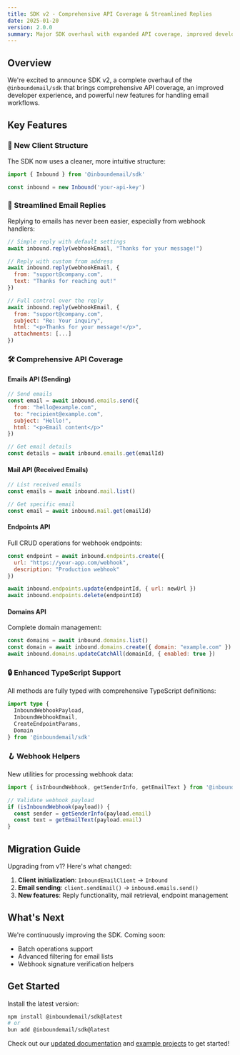 ```yaml
---
title: SDK v2 - Comprehensive API Coverage & Streamlined Replies
date: 2025-01-20
version: 2.0.0
summary: Major SDK overhaul with expanded API coverage, improved developer experience, streamlined reply functionality, and robust TypeScript support.
---
```


## Overview

We're excited to announce SDK v2, a complete overhaul of the `@inboundemail/sdk` that brings comprehensive API coverage, an improved developer experience, and powerful new features for handling email workflows.

## Key Features

### 🚀 New Client Structure
The SDK now uses a cleaner, more intuitive structure:

```javascript
import { Inbound } from '@inboundemail/sdk'

const inbound = new Inbound('your-api-key')
```

### 📧 Streamlined Email Replies
Replying to emails has never been easier, especially from webhook handlers:

```javascript
// Simple reply with default settings
await inbound.reply(webhookEmail, "Thanks for your message!")

// Reply with custom from address
await inbound.reply(webhookEmail, {
  from: "support@company.com",
  text: "Thanks for reaching out!"
})

// Full control over the reply
await inbound.reply(webhookEmail, {
  from: "support@company.com",
  subject: "Re: Your inquiry",
  html: "<p>Thanks for your message!</p>",
  attachments: [...]
})
```

### 🛠️ Comprehensive API Coverage

#### Emails API (Sending)
```javascript
// Send emails
const email = await inbound.emails.send({
  from: "hello@example.com",
  to: "recipient@example.com",
  subject: "Hello!",
  html: "<p>Email content</p>"
})

// Get email details
const details = await inbound.emails.get(emailId)
```

#### Mail API (Received Emails)
```javascript
// List received emails
const emails = await inbound.mail.list()

// Get specific email
const email = await inbound.mail.get(emailId)
```

#### Endpoints API
Full CRUD operations for webhook endpoints:
```javascript
const endpoint = await inbound.endpoints.create({
  url: "https://your-app.com/webhook",
  description: "Production webhook"
})

await inbound.endpoints.update(endpointId, { url: newUrl })
await inbound.endpoints.delete(endpointId)
```

#### Domains API
Complete domain management:
```javascript
const domains = await inbound.domains.list()
const domain = await inbound.domains.create({ domain: "example.com" })
await inbound.domains.updateCatchAll(domainId, { enabled: true })
```

### 🔒 Enhanced TypeScript Support
All methods are fully typed with comprehensive TypeScript definitions:

```typescript
import type { 
  InboundWebhookPayload,
  InboundWebhookEmail,
  CreateEndpointParams,
  Domain
} from '@inboundemail/sdk'
```

### 🪝 Webhook Helpers
New utilities for processing webhook data:

```javascript
import { isInboundWebhook, getSenderInfo, getEmailText } from '@inboundemail/sdk'

// Validate webhook payload
if (isInboundWebhook(payload)) {
  const sender = getSenderInfo(payload.email)
  const text = getEmailText(payload.email)
}
```

## Migration Guide

Upgrading from v1? Here's what changed:

1. **Client initialization**: `InboundEmailClient` → `Inbound`
2. **Email sending**: `client.sendEmail()` → `inbound.emails.send()`
3. **New features**: Reply functionality, mail retrieval, endpoint management

## What's Next

We're continuously improving the SDK. Coming soon:
- Batch operations support
- Advanced filtering for email lists
- Webhook signature verification helpers

## Get Started

Install the latest version:
```bash
npm install @inboundemail/sdk@latest
# or
bun add @inboundemail/sdk@latest
```

Check out our [updated documentation](https://docs.inbound.email) and [example projects](https://github.com/inbound/sdk-examples) to get started! 